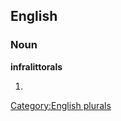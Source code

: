 ==English==

===Noun===
'''infralittorals'''

# {{plural of|[[infralittoral]]}}

[[Category:English plurals]]